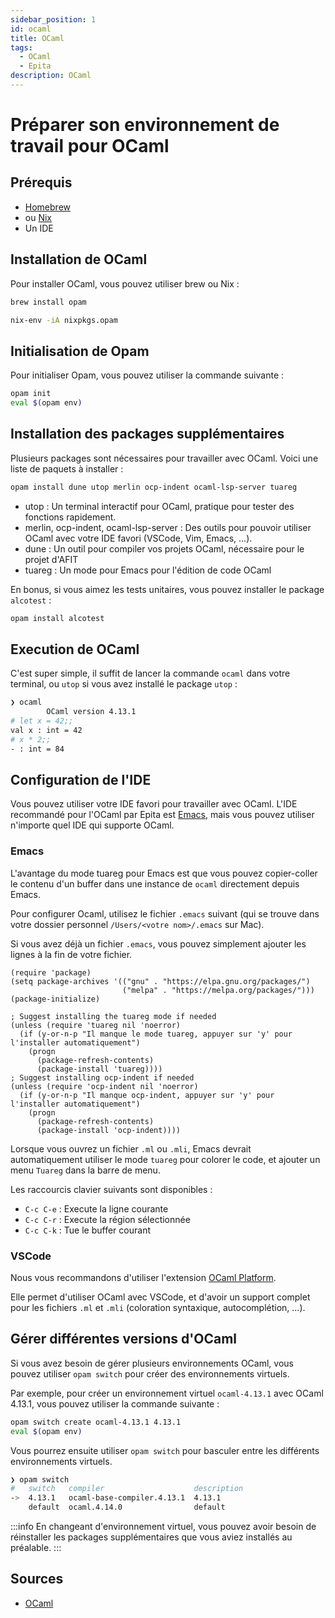 ```yaml
---
sidebar_position: 1
id: ocaml
title: OCaml
tags:
  - OCaml
  - Epita
description: OCaml
---
```



# Préparer son environnement de travail pour OCaml

## Prérequis

- [Homebrew](../../Tools/Homebrew)
- ou [Nix](../../Tools/Nix)
- Un IDE


## Installation de OCaml

Pour installer OCaml, vous pouvez utiliser brew ou Nix :


<Tabs>
<TabItem value="bash" label="Brew">

```bash
brew install opam
```

</TabItem>
<TabItem value="nix" label="Nix">

```bash
nix-env -iA nixpkgs.opam
```

</TabItem>
</Tabs>


## Initialisation de Opam

Pour initialiser Opam, vous pouvez utiliser la commande suivante :
```bash
opam init
eval $(opam env)
```

## Installation des packages supplémentaires

Plusieurs packages sont nécessaires pour travailler avec OCaml. Voici une liste de paquets à installer :

```bash
opam install dune utop merlin ocp-indent ocaml-lsp-server tuareg
```

- utop : Un terminal interactif pour OCaml, pratique pour tester des fonctions rapidement.
- merlin, ocp-indent, ocaml-lsp-server : Des outils pour pouvoir utiliser OCaml avec votre IDE favori (VSCode, Vim, Emacs, ...).
- dune : Un outil pour compiler vos projets OCaml, nécessaire pour le projet d'AFIT
- tuareg : Un mode pour Emacs pour l'édition de code OCaml

En bonus, si vous aimez les tests unitaires, vous pouvez installer le package `alcotest` :

```bash
opam install alcotest
```

## Execution de OCaml

C'est super simple, il suffit de lancer la commande `ocaml` dans votre terminal, ou `utop` si vous avez installé le package `utop` :

```bash
❯ ocaml
        OCaml version 4.13.1
# let x = 42;;
val x : int = 42
# x * 2;;
- : int = 84
```

## Configuration de l'IDE

Vous pouvez utiliser votre IDE favori pour travailler avec OCaml.
L'IDE recommandé pour l'OCaml par Epita est [Emacs](../../Tools/Emacs), mais vous pouvez utiliser n'importe quel IDE qui supporte OCaml.


### Emacs

L'avantage du mode tuareg pour Emacs est que vous pouvez copier-coller le contenu d'un buffer dans une instance de `ocaml` directement depuis Emacs.

Pour configurer Ocaml, utilisez le fichier `.emacs` suivant (qui se trouve dans
votre dossier personnel `/Users/<votre nom>/.emacs` sur Mac).

Si vous avez déjà un fichier `.emacs`, vous pouvez simplement ajouter les lignes à la fin de votre fichier.

```emacs-lisp title=".emacs"
(require 'package)
(setq package-archives '(("gnu" . "https://elpa.gnu.org/packages/")
                         ("melpa" . "https://melpa.org/packages/")))
(package-initialize)

; Suggest installing the tuareg mode if needed
(unless (require 'tuareg nil 'noerror)
  (if (y-or-n-p "Il manque le mode tuareg, appuyer sur 'y' pour l'installer automatiquement")
    (progn
      (package-refresh-contents)
      (package-install 'tuareg))))
; Suggest installing ocp-indent if needed
(unless (require 'ocp-indent nil 'noerror)
  (if (y-or-n-p "Il manque ocp-indent, appuyer sur 'y' pour l'installer automatiquement")
    (progn
      (package-refresh-contents)
      (package-install 'ocp-indent))))
```

Lorsque vous ouvrez un fichier `.ml` ou `.mli`, Emacs devrait automatiquement utiliser le mode `tuareg`
pour colorer le code, et ajouter un menu `Tuareg` dans la barre de menu.

Les raccourcis clavier suivants sont disponibles :
- `C-c C-e` : Execute la ligne courante
- `C-c C-r` : Execute la région sélectionnée
- `C-c C-k` : Tue le buffer courant


### VSCode

Nous vous recommandons d'utiliser l'extension [OCaml Platform](https://marketplace.visualstudio.com/items?itemName=ocamllabs.ocaml-platform).

Elle permet d'utiliser OCaml avec VSCode, et d'avoir un support complet pour les fichiers `.ml` et `.mli` (coloration syntaxique, autocomplétion, ...).


## Gérer différentes versions d'OCaml

Si vous avez besoin de gérer plusieurs environnements OCaml, vous pouvez utiliser `opam switch` pour créer des environnements virtuels.

Par exemple, pour créer un environnement virtuel `ocaml-4.13.1` avec OCaml 4.13.1, vous pouvez utiliser la commande suivante :

```bash
opam switch create ocaml-4.13.1 4.13.1
eval $(opam env)
```

Vous pourrez ensuite utiliser `opam switch` pour basculer entre les différents environnements virtuels.

```bash
❯ opam switch
#   switch   compiler                    description
->  4.13.1   ocaml-base-compiler.4.13.1  4.13.1
    default  ocaml.4.14.0                default
```

:::info
En changeant d'environnement virtuel, vous pouvez avoir besoin de réinstaller les packages supplémentaires que vous aviez installés au préalable.
:::

## Sources

- [OCaml](https://ocaml.org/)
